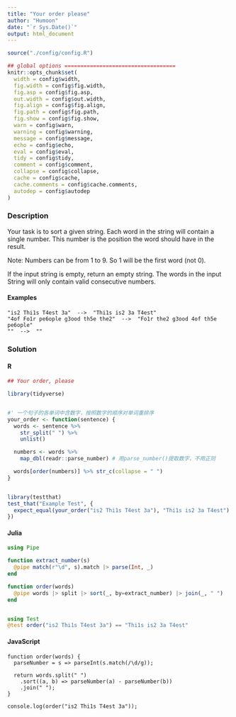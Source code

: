 ```yaml
---
title: "Your order please"
author: "Humoon"
date: "`r Sys.Date()`"
output: html_document
---
```



```r
source("./config/config.R")

## global options ===================================
knitr::opts_chunk$set(
  width = config$width,
  fig.width = config$fig.width,
  fig.asp = config$fig.asp,
  out.width = config$out.width,
  fig.align = config$fig.align,
  fig.path = config$fig.path,
  fig.show = config$fig.show,
  warn = config$warn,
  warning = config$warning,
  message = config$message,
  echo = config$echo,
  eval = config$eval,
  tidy = config$tidy,
  comment = config$comment,
  collapse = config$collapse,
  cache = config$cache,
  cache.comments = config$cache.comments,
  autodep = config$autodep
)
```



### Description

Your task is to sort a given string. Each word in the string will contain a single number. This number is the position the word should have in the result.

Note: Numbers can be from 1 to 9. So 1 will be the first word (not 0).

If the input string is empty, return an empty string. The words in the input String will only contain valid consecutive numbers.

#### Examples

```
"is2 Thi1s T4est 3a"  -->  "Thi1s is2 3a T4est"
"4of Fo1r pe6ople g3ood th5e the2"  -->  "Fo1r the2 g3ood 4of th5e pe6ople"
""  -->  ""
```



### Solution

#### R
```r
## Your order, please

library(tidyverse)


#' 一个句子的各单词中含数字，按照数字的顺序对单词重排序
your_order <- function(sentence) {
  words <- sentence %>%
    str_split(" ") %>%
    unlist()

  numbers <- words %>%
    map_dbl(readr::parse_number) # 用parse_number()提取数字，不用正则

  words[order(numbers)] %>% str_c(collapse = " ")
}


library(testthat)
test_that("Example Test", {
  expect_equal(your_order("is2 Thi1s T4est 3a"), "Thi1s is2 3a T4est")
})
```


#### Julia
```julia
using Pipe

function extract_number(s)
  @pipe match(r"\d", s).match |> parse(Int, _)
end

function order(words)
  @pipe words |> split |> sort(_, by=extract_number) |> join(_, " ")
end


using Test
@test order("is2 Thi1s T4est 3a") == "Thi1s is2 3a T4est"
```


#### JavaScript

```node


function order(words) {
  parseNumber = s => parseInt(s.match(/\d/g));

  return words.split(" ")
    .sort((a, b) => parseNumber(a) - parseNumber(b))
    .join(" ");
}

console.log(order("is2 Thi1s T4est 3a"));
```


